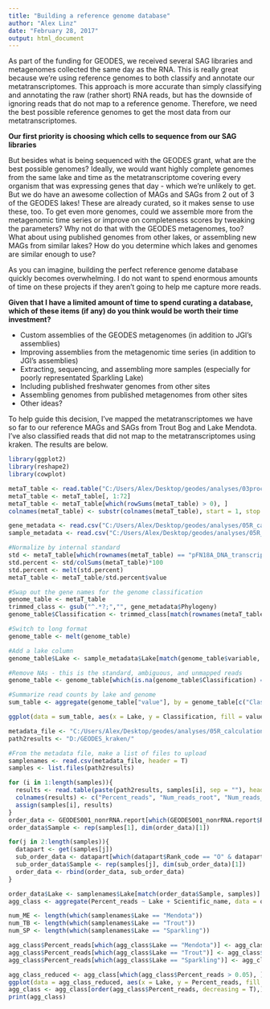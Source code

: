 ```yaml
---
title: "Building a reference genome database"
author: "Alex Linz"
date: "February 28, 2017"
output: html_document
---
```


As part of the funding for GEODES, we received several SAG libraries and metagenomes collected the same day as the RNA. This is really great because we're using reference genomes to both classify and annotate our metatranscriptomes. This approach is more accurate than simply classifying and annotating the raw (rather short) RNA reads, but has the downside of ignoring reads that do not map to a reference genome. Therefore, we need the best possible reference genomes to get the most data from our metatranscriptomes.

__Our first priority is choosing which cells to sequence from our SAG libraries__

But besides what is being sequenced with the GEODES grant, what are the best possible genomes? Ideally, we would want highly complete genomes from the same lake and time as the metatranscriptome covering every organism that was expressing genes that day - which we're unlikely to get. But we do have an awesome collection of MAGs and SAGs from 2 out of 3 of the GEODES lakes!  These are already curated, so it makes sense to use these, too. To get even more genomes, could we assemble more from the metagenomic time series or improve on completeness scores by tweaking the parameters? Why not do that with the GEODES metagenomes, too? What about using published genomes from other lakes, or assembling new MAGs from similar lakes? How do you determine which lakes and genomes are similar enough to use?

As you can imagine, building the perfect reference genome database quickly becomes overwhelming. I do not want to spend enormous amounts of time on these projects if they aren't going to help me capture more reads. 

__Given that I have a limited amount of time to spend curating a database, which of these items (if any) do you think would be worth their time investment?__

- Custom assemblies of the GEODES metagenomes (in addition to JGI's assemblies)
- Improving assemblies from the metagenomic time series (in addition to JGI's assemblies)
- Extracting, sequencing, and assembling more samples (especially for poorly representated Sparkling Lake)
- Including published freshwater genomes from other sites
- Assembling genomes from published metagenomes from other sites
- Other ideas?

To help guide this decision, I've mapped the metatranscriptomes we have so far to our reference MAGs and SAGs from Trout Bog and Lake Mendota. I've also classified reads that did not map to the metatranscriptomes using kraken. The results are below.

```r
library(ggplot2)
library(reshape2)
library(cowplot)

```

```r
metaT_table <- read.table("C:/Users/Alex/Desktop/geodes/analyses/03process_mapping_results/GEODES_genes_2017-02-27.txt", row.names=1, header = T, fill = NA)
metaT_table <- metaT_table[, 1:72]
metaT_table <- metaT_table[which(rowSums(metaT_table) > 0), ]
colnames(metaT_table) <- substr(colnames(metaT_table), start = 1, stop = 9)

gene_metadata <- read.csv("C:/Users/Alex/Desktop/geodes/analyses/05R_calculations/gene_metadata_2017-02-28.csv")
sample_metadata <- read.csv("C:/Users/Alex/Desktop/geodes/analyses/05R_calculations/sample_metadata.csv")

#Normalize by internal standard
std <- metaT_table[which(rownames(metaT_table) == "pFN18A_DNA_transcript"), ]
std.percent <- std/colSums(metaT_table)*100
std.percent <- melt(std.percent)
metaT_table <- metaT_table/std.percent$value

#Swap out the gene names for the genome classification
genome_table <- metaT_table
trimmed_class <- gsub("^.*?;","", gene_metadata$Phylogeny)
genome_table$Classification <- trimmed_class[match(rownames(metaT_table), gene_metadata$Hits)]

#Switch to long format
genome_table <- melt(genome_table)

#Add a lake column
genome_table$Lake <- sample_metadata$Lake[match(genome_table$variable, sample_metadata$Sample)]

#Remove NAs - this is the standard, ambiguous, and unmapped reads
genome_table <- genome_table[which(is.na(genome_table$Classification) == F), ]

#Summarize read counts by lake and genome
sum_table <- aggregate(genome_table["value"], by = genome_table[c("Classification", "Lake")], FUN = mean)

```

```r
ggplot(data = sum_table, aes(x = Lake, y = Classification, fill = value)) + geom_tile() + scale_fill_gradient2(low = "white", mid = "seagreen3", high = "black", midpoint = 5) 

```

```r
metadata_file <- "C:/Users/Alex/Desktop/geodes/analyses/05R_calculations/sample_metadata.csv"
path2results <- "D:/GEODES_kraken/"

#From the metadata file, make a list of files to upload
samplenames <- read.csv(metadata_file, header = T)
samples <- list.files(path2results)

for (i in 1:length(samples)){
  results <- read.table(paste(path2results, samples[i], sep = ""), header = F, sep = "\t")
  colnames(results) <- c("Percent_reads", "Num_reads_root", "Num_reads_direct", "Rank_code", "NCBI_taxonomy", "Scientific_name")
  assign(samples[i], results)
}
order_data <- GEODES001_nonrRNA.report[which(GEODES001_nonrRNA.report$Rank_code == "O" & GEODES001_nonrRNA.report$Percent_reads > 0), c(1, 6)]
order_data$Sample <- rep(samples[1], dim(order_data)[1])

for(j in 2:length(samples)){
  datapart <- get(samples[j])
  sub_order_data <- datapart[which(datapart$Rank_code == "O" & datapart$Percent_reads > 0), c(1, 6)]
  sub_order_data$Sample <- rep(samples[j], dim(sub_order_data)[1])
  order_data <- rbind(order_data, sub_order_data)
}

order_data$Lake <- samplenames$Lake[match(order_data$Sample, samples)]
agg_class <- aggregate(Percent_reads ~ Lake + Scientific_name, data = order_data, FUN = sum)

num_ME <- length(which(samplenames$Lake == "Mendota"))
num_TB <- length(which(samplenames$Lake == "Trout"))
num_SP <- length(which(samplenames$Lake == "Sparkling"))

agg_class$Percent_reads[which(agg_class$Lake == "Mendota")] <- agg_class$Percent_reads[which(agg_class$Lake == "Mendota")]/num_ME
agg_class$Percent_reads[which(agg_class$Lake == "Trout")] <- agg_class$Percent_reads[which(agg_class$Lake == "Trout")]/num_TB
agg_class$Percent_reads[which(agg_class$Lake == "Sparkling")] <- agg_class$Percent_reads[which(agg_class$Lake == "Sparkling")]/num_SP

agg_class_reduced <- agg_class[which(agg_class$Percent_reads > 0.05), ]
ggplot(data = agg_class_reduced, aes(x = Lake, y = Percent_reads, fill = Scientific_name)) + geom_bar(stat = "identity")
agg_class <- agg_class[order(agg_class$Percent_reads, decreasing = T),]
print(agg_class)
```
